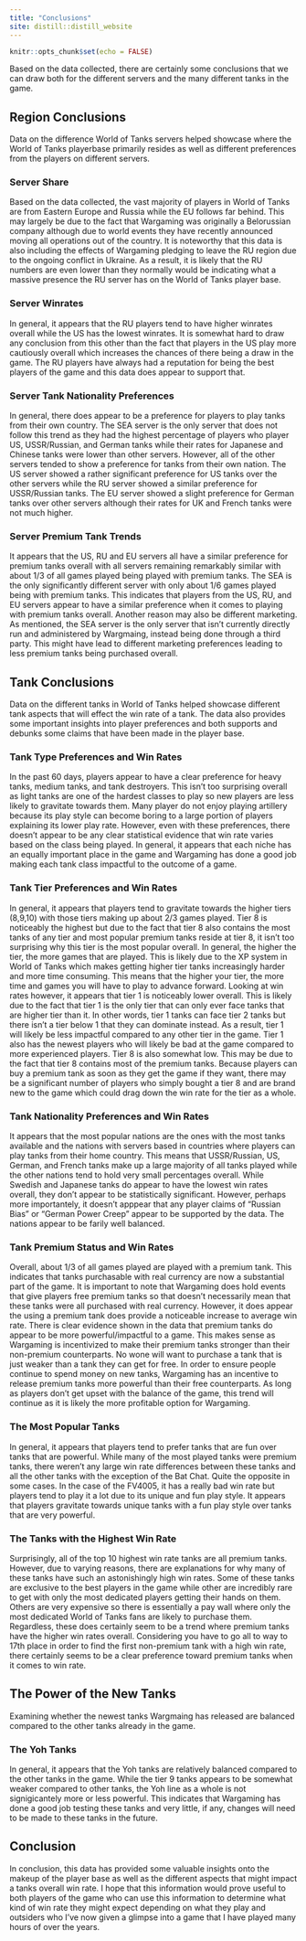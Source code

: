 ```yaml
---
title: "Conclusions"
site: distill::distill_website
---
```


```r
knitr::opts_chunk$set(echo = FALSE)
```

Based on the data collected, there are certainly some conclusions that we can draw both for the different servers and the many different tanks in the game.

## Region Conclusions

Data on the difference World of Tanks servers helped showcase where the World of Tanks playerbase primarily resides as well as different preferences from the players on different servers.

### Server Share

Based on the data collected, the vast majority of players in World of Tanks are from Eastern Europe and Russia while the EU follows far behind. This may largely be due to the fact that Wargaming was originally a Belorussian company although due to world events they have recently announced moving all operations out of the country. It is noteworthy that this data is also including the effects of Wargaming pledging to leave the RU region due to the ongoing conflict in Ukraine. As a result, it is likely that the RU numbers are even lower than they normally would be indicating what a massive presence the RU server has on the World of Tanks player base. 

### Server Winrates

In general, it appears that the RU players tend to have higher winrates overall while the US has the lowest winrates. It is somewhat hard to draw any conclusion from this other than the fact that players in the US play more cautiously overall which increases the chances of there being a draw in the game. The RU players have always had a reputation for being the best players of the game and this data does appear to support that.

### Server Tank Nationality Preferences

In general, there does appear to be a preference for players to play tanks from their own country. The SEA server is the only server that does not follow this trend as they had the highest percentage of players who player US, USSR/Russian, and German tanks while their rates for Japanese and Chinese tanks were lower than other servers. However, all of the other servers tended to show a preference for tanks from their own nation. The US server showed a rather significant preference for US tanks over the other servers while the RU server showed a similar preference for USSR/Russian tanks. The EU server showed a slight preference for German tanks over other servers although their rates for UK and French tanks were not much higher.

### Server Premium Tank Trends

It appears that the US, RU and EU servers all have a similar preference for premium tanks overall with all servers remaining remarkably similar with about 1/3 of all games played being played with premium tanks. The SEA is the only significantly different server with only about 1/6 games played being with premium tanks. This indicates that players from the US, RU, and EU servers appear to have a similar preference when it comes to playing with premium tanks overall. Another reason may also be different marketing. As mentioned, the SEA server is the only server that isn't currently directly run and administered by Wargmaing, instead being done through a third party. This might have lead to different marketing preferences leading to less premium tanks being purchased overall. 

## Tank Conclusions

Data on the different tanks in World of Tanks helped showcase different tank aspects that will effect the win rate of a tank. The data also provides some important insights into player preferences and both supports and debunks some claims that have been made in the player base.

### Tank Type Preferences and Win Rates

In the past 60 days, players appear to have a clear preference for heavy tanks, medium tanks, and tank destroyers. This isn't too surprising overall as light tanks are one of the hardest classes to play so new players are less likely to gravitate towards them. Many player do not enjoy playing artillery because its play style can become boring to a large portion of players explaining its lower play rate. However, even with these preferences, there doesn't appear to be any clear statistical evidence that win rate varies based on the class being played. In general, it appears that each niche has an equally important place in the game and Wargaming has done a good job making each tank class impactful to the outcome of a game.

### Tank Tier Preferences and Win Rates

In general, it appears that players tend to gravitate towards the higher tiers (8,9,10) with those tiers making up about 2/3 games played. Tier 8 is noticeably the highest but due to the fact that tier 8 also contains the most tanks of any tier and most popular premium tanks reside at tier 8, it isn't too surprising why this tier is the most popular overall. In general, the higher the tier, the more games that are played. This is likely due to the XP system in World of Tanks which makes getting higher tier tanks increasingly harder and more time consuming. This means that the higher your tier, the more time and games you will have to play to advance forward. Looking at win rates however, it appears that tier 1 is noticeably lower overall. This is likely due to the fact that tier 1 is the only tier that can only ever face tanks that are higher tier than it. In other words, tier 1 tanks can face tier 2 tanks but there isn't a tier below 1 that they can dominate instead. As a result, tier 1 will likely be less impactful compared to any other tier in the game. Tier 1 also has the newest players who will likely be bad at the game compared to more experienced players. Tier 8 is also somewhat low. This may be due to the fact that tier 8 contains most of the premium tanks. Because players can buy a premium tank as soon as they get the game if they want, there may be a significant number of players who simply bought a tier 8 and are brand new to the game which could drag down the win rate for the tier as a whole.

### Tank Nationality Preferences and Win Rates

It appears that the most popular nations are the ones with the most tanks available and the nations with servers based in countries where players can play tanks from their home country. This means that USSR/Russian, US, German, and French tanks make up a large majority of all tanks played while the other nations tend to hold very small percentages overall. While Swedish and Japanese tanks do appear to have the lowest win rates overall, they don't appear to be statistically significant. However, perhaps more importantely, it doesn't apppear that any player claims of "Russian Bias" or "German Power Creep" appear to be supported by the data. The nations appear to be farily well balanced.

### Tank Premium Status and Win Rates

Overall, about 1/3 of all games played are played with a premium tank. This indicates that tanks purchasable with real currency are now a substantial part of the game. It is important to note that Wargaming does hold events that give players free premium tanks so that doesn't necessarily mean that these tanks were all purchased with real currency. However, it does appear the using a premium tank does provide a noticeable increase to average win rate. There is clear evidence shown in the data that premium tanks do appear to be more powerful/impactful to a game. This makes sense as Wargaming is incentivized to make their premium tanks stronger than their non-premium counterparts. No wone will want to purchase a tank that is just weaker than a tank they can get for free. In order to ensure people continue to spend money on new tanks, Wargaming has an incentive to release premium tanks more powerful than their free counterparts. As long as players don't get upset with the balance of the game, this trend will continue as it is likely the more profitable option for Wargaming.

### The Most Popular Tanks

In general, it appears that players tend to prefer tanks that are fun over tanks that are powerful. While many of the most played tanks were premium tanks, there weren't any large win rate differences between these tanks and all the other tanks with the exception of the Bat Chat. Quite the opposite in some cases. In the case of the FV4005, it has a really bad win rate but players tend to play it a lot due to its unique and fun play style. It appears that players gravitate towards unique tanks with a fun play style over tanks that are very powerful.

### The Tanks with the Highest Win Rate

Surprisingly, all of the top 10 highest win rate tanks are all premium tanks. However, due to varying reasons, there are explanations for why many of these tanks have such an astonishingly high win rates. Some of these tanks are exclusive to the best players in the game while other are incredibly rare to get with only the most dedicated players getting their hands on them. Others are very expensive so there is essentially a pay wall where only the most dedicated World of Tanks fans are likely to purchase them. Regardless, these does certainly seem to be a trend where premium tanks have the higher win rates overall. Considering you have to go all to way to 17th place in order to find the first non-premium tank with a high win rate, there certainly seems to be a clear preference toward premium tanks when it comes to win rate.

## The Power of the New Tanks

Examining whether the newest tanks Wargmaing has released are balanced compared to the other tanks already in the game.

### The Yoh Tanks

In general, it appears that the Yoh tanks are relatively balanced compared to the other tanks in the game. While the tier 9 tanks appears to be somewhat weaker compared to other tanks, the Yoh line as a whole is not signigicantely more or less powerful. This indicates that Wargaming has done a good job testing these tanks and very little, if any, changes will need to be made to these tanks in the future.

## Conclusion

In conclusion, this data has provided some valuable insights onto the makeup of the player base as well as the different aspects that might impact a tanks overall win rate. I hope that this information would prove useful to both players of the game who can use this information to determine what kind of win rate they might expect depending on what they play and outsiders who I've now given a glimpse into a game that I have played many hours of over the years. 

